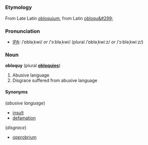 =={{en}}==
===Etymology===
From Late Latin [[obloquium]], from Latin [[obloqu&#299;]]

===Pronunciation===
* [[Wiktionary:Pronunciation_key|IPA]]: /ˈɒbləˌkwi/ ''or'' /ˈɔːbləˌkwi/ (plural /ˈɒbləˌkwiːz/ ''or'' /ˈɔːbləˌkwiːz/)

===Noun===
'''obloquy''' (plural '''[[obloquies]]''')
# Abusive language
# Disgrace suffered from abusive language

====Synonyms====
(''abusive language'')
* [[insult]]
* [[defamation]]

(''disgrace'')
* [[opprobrium]]